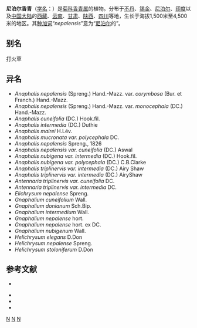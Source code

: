 {{Speciesbox
| image =Whf_white_31a.jpg
| image caption = 尼泊尔香青
| genus = Anaphalis
| species = nepalensis
| authority = (Spreng.) [[Hand.-Mazz.|Hand.-Mazz.]], 1936
| subdivision_ranks =[[变种|变种]]
| subdivision =
* 原变种 ''A. n.'' var. ''nepalensis''
* 伞房变种 ''A. n.'' var. ''corymbosa''
* 单头变种 ''A. n.'' var. ''monocephala''
}}

'''尼泊尔香青'''（[[学名|学名]]：{{lang|la|''Anaphalis nepalensis''}}）是[[菊科|菊科]][[香青属|香青属]]的植物。分布于[[不丹|不丹]]、[[锡金|锡金]]、[[尼泊尔|尼泊尔]]、[[印度|印度]]以及[[中国大陆|中国大陆]]的[[西藏|西藏]]、[[云南|云南]]、[[甘肃|甘肃]]、[[陕西|陕西]]、[[四川|四川]]等地，生长于海拔1,500米至4,500米的地区。其[[种加词|种加词]]“''nepalensis''”意为“[[尼泊尔|尼泊尔]]的”。

== 别名 ==
打火草

== 异名 ==
* ''Anaphalis nepalensis'' (Spreng.) Hand.-Mazz. var. ''corymbosa'' (Bur. et Franch.) Hand.-Mazz.
* ''Anaphalis nepalensis'' (Spreng.) Hand.-Mazz. var. ''monocephala'' (DC.) Hand.-Mazz.
* ''Anaphalis cuneifolia'' (DC.) Hook.fil.
* ''Anaphalis intermedia'' (DC.) Duthie
* ''Anaphalis mairei'' H.Lév.
* ''Anaphalis mucronata var. polycephala'' DC.
* ''Anaphalis nepalensis'' Spreng., 1826
* ''Anaphalis nepalensis var. cuneifolia'' (DC.) Aswal
* ''Anaphalis nubigena var. intermedia'' (DC.) Hook.fil.
* ''Anaphalis nubigena var. polycephala'' (DC.) C.B.Clarke
* ''Anaphalis triplinervis var. intermedia'' (DC.) Airy Shaw
* ''Anaphalis triplinervis var. intermedia'' (DC.) AiryShaw
* ''Antennaria triplinervis var. cuneifolia'' DC.
* ''Antennaria triplinervis var. intermedia'' DC.
* ''Elichrysum nepalense'' Spreng.
* ''Gnaphalium cuneifolium'' Wall.
* ''Gnaphalium donianum'' Sch.Bip.
* ''Gnaphalium intermedium'' Wall.
* ''Gnaphalium nepalense'' hort.
* ''Gnaphalium nepalense'' hort. ex DC.
* ''Gnaphalium nubigenum'' Wall.
* ''Helichrysum elegans'' D.Don
* ''Helichrysum nepalense'' Spreng.
* ''Helichrysum stoloniferum'' D.Don

== 参考文献 ==
<div class="references-small">
* {{cite web| url =http://www.bioinfo.cn/db05/KmzwSpecies.php?action=view&id=4069| title =尼泊尔香青（原变种）| work =《中国高等植物数据库全库》| publisher =中国科学院微生物研究所| author =昆明植物研究所| accessdate =2009-02-24| archive-date =2018-06-28| archive-url =https://web.archive.org/web/20180628204035/http://www.bioinfo.cn/db05/KmzwSpecies.php?action=view| dead-url =yes}}
</div>
{{refbegin}}
* {{TaiBNET| zh=尼泊爾籟簫 | id=202365 | binomial=Anaphalis nepalensis | authority=(Spreng.) Hand.-Mazz., 1936 | var= | accessdate=2013-01-24}}
* {{CPNI| zh=尼泊尔香青伞房变种 | id=178-36519 | binomial=Anaphalis nepalensis | authority=(Franch.) Hand.-Mazz. | var=corymbosa | accessdate=2013-01-18}}
* {{CPNI| zh=尼泊尔香青单头变种 | id=178-36523 | binomial=Anaphalis nepalensis | authority=(DC.) Hand.-Mazz. | var=monocephala | accessdate=2013-01-18}}
{{refend}}
{{Taxonbar|from=Q11041220}}

[[Category:香青属|N]]
[[Category:尼泊尔植物|N]]
[[Category:1936年描述的植物|N]]